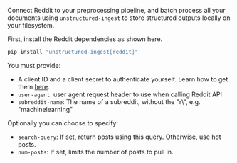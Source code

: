 Connect Reddit to your preprocessing pipeline, and batch process all your documents using `unstructured-ingest` to store structured outputs locally on your filesystem.

First, install the Reddit dependencies as shown here.

```bash
pip install "unstructured-ingest[reddit]"
```

You must provide:
* A client ID and a client secret to authenticate yourself. Learn how to get them [here](https://github.com/reddit-archive/reddit/wiki/OAuth2-Quick-Start-Example#first-steps).
* `user-agent`: user agent request header to use when calling Reddit API
* `subreddit-name`: The name of a subreddit, without the "r\\", e.g. "machinelearning"

Optionally you can choose to specify:
* `search-query`: If set, return posts using this query. Otherwise, use hot posts.
* `num-posts`: If set, limits the number of posts to pull in.
